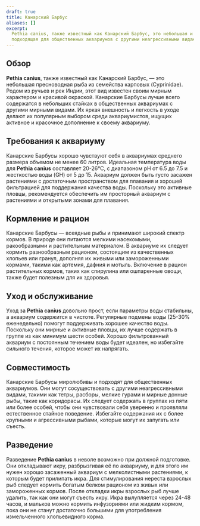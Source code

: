 ```yaml
---
draft: true
title: Канарский Барбус
aliases: []
excerpt:
  Pethia canius, также известный как Канарский Барбус, это небольшая и мирная рыба из семейства карповых, идеально
  подходящая для общественных аквариумов с другими неагрессивными видами.
---
```


## Обзор

**Pethia canius**, также известный как Канарский Барбус, — это небольшая пресноводная рыба из семейства карповых
(Cyprinidae). Родом из ручьев и рек Индии, этот вид известен своим мирным характером и красивой окраской. Канарские
Барбусы лучше всего содержатся в небольших стайках в общественных аквариумах с другими мирными видами. Их яркая
внешность и легкость в уходе делают их популярным выбором среди аквариумистов, ищущих активное и красочное дополнение к
своему аквариуму.

## Требования к аквариуму

Канарские Барбусы хорошо чувствуют себя в аквариумах среднего размера объемом не менее 60 литров. Идеальная температура
воды для **Pethia canius** составляет 20-26°C, с диапазоном pH от 6.5 до 7.5 и жесткостью воды (GH) от 5 до 15. Аквариум
должен быть густо засажен растениями с достаточным пространством для плавания и хорошей фильтрацией для поддержания
качества воды. Поскольку это активные пловцы, рекомендуется обеспечить им просторный аквариум с растениями и открытыми
зонами для плавания.

## Кормление и рацион

Канарские Барбусы — всеядные рыбы и принимают широкий спектр кормов. В природе они питаются мелкими насекомыми,
ракообразными и растительным материалом. В аквариуме их следует кормить разнообразным рационом, состоящим из
качественных хлопьев или гранул, дополняя их живыми или замороженными кормами, такими как артемия, дафния и мотыль.
Включение в рацион растительных кормов, таких как спирулина или ошпаренные овощи, также будет полезным для их здоровья.

## Уход и обслуживание

Уход за **Pethia canius** довольно прост, если параметры воды стабильны, а аквариум содержится в чистоте. Регулярные
подмены воды (25-30% еженедельно) помогут поддерживать хорошее качество воды. Поскольку они мирные и активные пловцы, их
лучше содержать в группе из как минимум шести особей. Хорошо фильтрованный аквариум с постоянным течением воды будет
идеален, но избегайте сильного течения, которое может их напрягать.

## Совместимость

Канарские Барбусы миролюбивы и подходят для общественных аквариумов. Они могут сосуществовать с другими неагрессивными
видами, такими как тетры, расборы, мелкие гурами и мирные донные рыбы, такие как коридорасы. Их следует содержать в
группах из пяти или более особей, чтобы они чувствовали себя уверенно и проявляли естественное стайное поведение.
Избегайте содержания их с более крупными и агрессивными рыбами, которые могут их запугать или съесть.

## Разведение

Разведение **Pethia canius** в неволе возможно при должной подготовке. Они откладывают икру, разбрызгивая её по
аквариуму, и для этого им нужен хорошо засаженный аквариум с мелколистными растениями, к которым будет прилипать икра.
Для стимулирования нереста взрослых рыб следует кормить богатым белком рационом из живых или замороженных кормов. После
откладки икры взрослых рыб лучше удалить, так как они могут съесть икру. Икра вылупляется через 24-48 часов, и мальков
можно кормить инфузориями или жидким кормом, пока они не станут достаточно большими для употребления измельченного
хлопьевидного корма.
